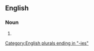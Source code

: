 ==English==

===Noun===
{{head|en|noun form}}

# {{plural of|en|morbidity}}

[[Category:English plurals ending in "-ies"]]